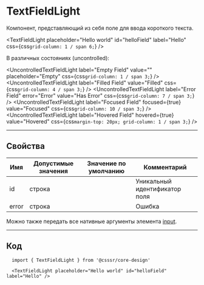 
# TextFieldLight

Компонент, представляющий из себя поле для ввода короткого текста.

<TextFieldLight
  placeholder="Hello world"
  id="helloField"
  label="Hello"
  css={css`
    grid-column: 1 / span 6;
  `}
/>

В различных состояниях (uncontrolled):

<UncontrolledTextFieldLight label="Empty Field" value="" placeholder="Empty" css={css`grid-column: 1 / span 3;`} />
<UncontrolledTextFieldLight label="Filled Field" value="Filled" css={css`grid-column: 4 / span 3;`} />
<UncontrolledTextFieldLight label="Error Field" error="Error" value="Has Error" css={css`grid-column: 7 / span 3;`} />
<UncontrolledTextFieldLight label="Focused Field" focused={true} value="Focused" css={css`grid-column: 10 / span 3;`} />
<UncontrolledTextFieldLight label="Hovered Field" hovered={true} value="Hovered" css={css`margin-top: 20px; grid-column: 1 / span 3;`} />

---

## Свойства

| Имя   | Допустимые значения | Значение по умолчанию | Комментарий                   |
| ----- | ------------------- | --------------------- | ----------------------------- |
| id    | строка              |                       | Уникальный идентификатор поля |
| error | строка              |                       | Ошибка                        |

Можно также передать все нативные аргументы элемента [input](http://htmlbook.ru/html/input).

---

## Код

```
  import { TextFieldLight } from '@csssr/core-design'

  <TextFieldLight placeholder="Hello world" id="helloField" label="Hello" />
```
